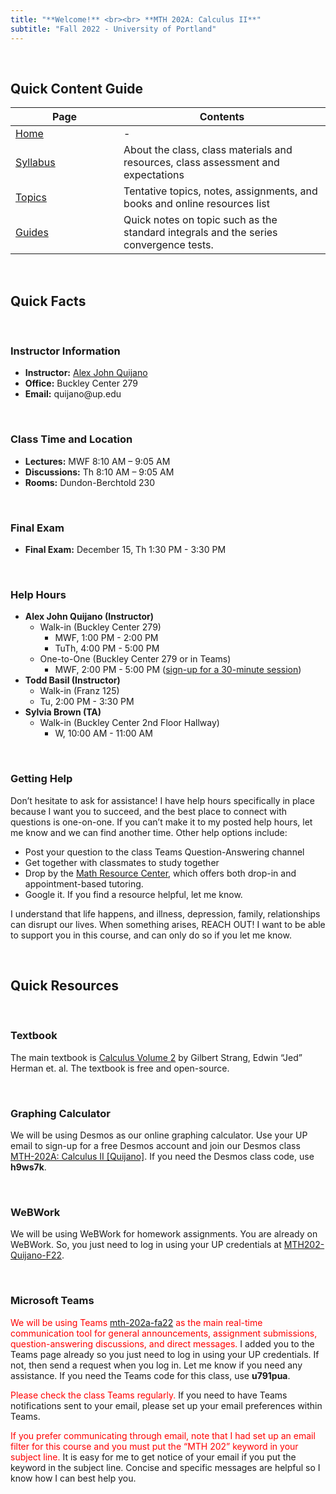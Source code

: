 ```yaml
---
title: "**Welcome!** <br><br> **MTH 202A: Calculus II**"
subtitle: "Fall 2022 - University of Portland"
---
```


<br>

## **Quick Content Guide**

| Page                                         | Contents                                                                             |
|----------------------------------------------|--------------------------------------------------------------------------------------|
| [Home](index.html)          | -                                                                                    |
| [Syllabus](syllabus.html)   | About the class, class materials and resources, class assessment and expectations |
| [Topics](topics.html) | Tentative topics, notes, assignments, and books and online resources list        |
| [Guides](guides.html) | Quick notes on topic such as the standard integrals and the series convergence tests.       |

<br>

## **Quick Facts**

<br>

### Instructor Information

  * **Instructor:** [Alex John Quijano](https://www.alexjohnquijano.com/){target="_blank"} <br>
  * **Office:** Buckley Center 279 <br>
  * **Email:** quijano@up.edu <br>

<br>

### Class Time and Location

  * **Lectures:** MWF 8:10 AM – 9:05 AM <br>
  * **Discussions:** Th 8:10 AM – 9:05 AM <br>
  * **Rooms:** Dundon-Berchtold 230 <br>

<br>

### Final Exam

  * **Final Exam:** December 15, Th 1:30 PM - 3:30 PM <br>

<br>

### Help Hours

* **Alex John Quijano (Instructor)**
  * Walk-in (Buckley Center 279)
    * MWF, 1:00 PM -  2:00 PM
    * TuTh, 4:00 PM - 5:00 PM
  * One-to-One (Buckley Center 279 or in Teams)
    * MWF, 2:00 PM - 5:00 PM ([sign-up for a 30-minute session](https://calendly.com/alexjohnquijano/quijano-fa22-scheduled-help-hours){target="_blank"})
    
* **Todd Basil (Instructor)**
  * Walk-in (Franz 125)
  * Tu, 2:00 PM - 3:30 PM
    
* **Sylvia Brown (TA)**
  * Walk-in (Buckley Center 2nd Floor Hallway)
    * W, 10:00 AM - 11:00 AM

<br>

### Getting Help

Don't hesitate to ask for assistance! I have help hours specifically in place because I want you to succeed, and the best place to connect with questions is one-on-one. If you can’t make it to my posted help hours, let me know and we can find another time. Other help options include:

  * Post your question to the class Teams Question-Answering channel
  * Get together with classmates to study together
  * Drop by the [Math Resource Center](https://www.up.edu/learningcommons/math-resource-center/index.html){target="_blank"}, which offers both drop-in and appointment-based tutoring.
  * Google it. If you find a resource helpful, let me know.

I understand that life happens, and illness, depression, family, relationships can disrupt our lives. When something arises, REACH OUT! I want to be able to support you in this course, and can only do so if you let me know.

<br>

## **Quick Resources**

<br>

### Textbook

The main textbook is [Calculus Volume 2 ](https://openstax.org/details/calculus-volume-2){target="_blank"} by Gilbert Strang, Edwin “Jed” Herman et. al. The textbook is free and open-source.

<br>

### Graphing Calculator

We will be using Desmos as our online graphing calculator. Use your UP email to sign-up for a free Desmos account and join our Desmos class [MTH-202A: Calculus II [Quijano]](https://student.desmos.com/?prepopulateCode=h9ws7k){target="_blank"}. If you need the Desmos class code, use **h9ws7k**.

<br>

### WeBWork

We will be using WeBWork for homework assignments. You are already on WeBWork. So, you just need to log in using your UP credentials at [MTH202-Quijano-F22](https://webwork.up.edu/webwork2/MTH202-Quijano-F22/){target="_blank"}.

<br>

### Microsoft Teams

<span style="color:red">We will be using Teams [mth-202a-fa22](https://teams.microsoft.com/l/team/19%3aZWmNLgAQL0Vt__PZ2qLdmGNPJB0r6ChJXXVf2lzsT-E1%40thread.tacv2/conversations?groupId=e41b3e0c-9f5c-4496-a6a4-e51b0941d10e&tenantId=ea8f3949-231c-40b6-a33f-56873af96f87){target="_blank"} as the main real-time communication tool for general announcements, assignment submissions, question-answering discussions, and direct messages.</span> I added you to the Teams page already so you just need to log in using your UP credentials. If not, then send a request when you log in. Let me know if you need any assistance. If you need the Teams code for this class, use **u791pua**.

<span style="color:red">Please check the class Teams regularly.</span> If you need to have Teams notifications sent to your email, please set up your email preferences within Teams.

<span style="color:red">If you prefer communicating through email, note that I had set up an email filter for this course and you must put the “MTH 202” keyword in your subject line.</span> It is easy for me to get notice of your email if you put the keyword in the subject line. Concise and specific messages are helpful so I know how I can best help you.

<br>
